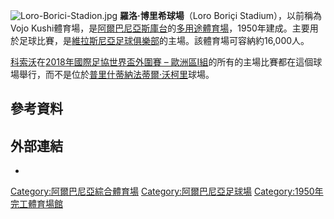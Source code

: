 {{Unreferenced|time=2021-03-28T04:58:11+00:00}}
[[File:Loro-Borici-Stadion.jpg|thumb]]
'''羅洛·博里希球場'''（Loro Boriçi Stadium），以前稱為Vojo Kushi體育場，是[[阿爾巴尼亞|阿爾巴尼亞]][[斯庫台|斯庫台]]的[[多用途體育場|多用途體育場]]，1950年建成。主要用於足球比賽，是[[維拉斯尼亞足球俱樂部|維拉斯尼亞足球俱樂部]]的主場。該體育場可容納約16,000人。

[[科索沃國家足球隊|科索沃]]在[[2018年國際足協世界盃外圍賽_–_歐洲區I組|2018年國際足協世界盃外圍賽 – 歐洲區I組]]的所有的主場比賽都在這個球場舉行，而不是位於[[普里什蒂納|普里什蒂納]][[法蒂爾·沃柯里|法蒂爾·沃柯里]]球場。

== 參考資料 ==
{{reflist}}

== 外部連結 ==
{{commonscat}}
*{{facebook}}
{{coord|display=title}}

{{DEFAULTSORT:Loro Boriçi Stadium}}
[[Category:阿爾巴尼亞綜合體育場|Category:阿爾巴尼亞綜合體育場]]
[[Category:阿爾巴尼亞足球場|Category:阿爾巴尼亞足球場]]
[[Category:1950年完工體育場館|Category:1950年完工體育場館]]
{{gymnasium-stub}}